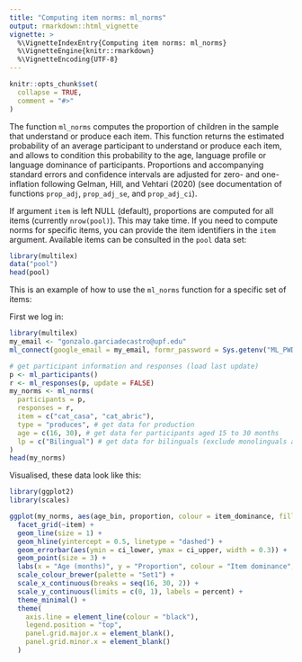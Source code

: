 ```yaml
---
title: "Computing item norms: ml_norms"
output: rmarkdown::html_vignette
vignette: >
  %\VignetteIndexEntry{Computing item norms: ml_norms}
  %\VignetteEngine{knitr::rmarkdown}
  %\VignetteEncoding{UTF-8}
---
```


```r
knitr::opts_chunk$set(
  collapse = TRUE,
  comment = "#>"
)
```


The function `ml_norms` computes the proportion of children in the sample that understand or produce each item. This function returns the estimated probability of an average participant to understand or produce each item, and allows to condition this probability to the age, language profile or language dominance of participants. Proportions and accompanying standard errors and confidence intervals are adjusted for zero- and one-inflation following Gelman, Hill, and Vehtari (2020) (see documentation of functions `prop_adj`, `prop_adj_se`, and `prop_adj_ci`).

If argument `item` is left NULL (default), proportions are computed for all items (currently `nrow(pool)`). This may take time. If you need to compute norms for specific items, you can provide the item identifiers in the `item` argument. Available items can be consulted in the `pool` data set:

```r
library(multilex)
data("pool")
head(pool)
```

This is an example of how to use the `ml_norms` function for a specific set of items:


First we log in:


```r
library(multilex)
my_email <- "gonzalo.garciadecastro@upf.edu"
ml_connect(google_email = my_email, formr_password = Sys.getenv("ML_PWD"))
```

```r
# get participant information and responses (load last update)
p <- ml_participants()
r <- ml_responses(p, update = FALSE)
my_norms <- ml_norms(
  participants = p,
  responses = r,
  item = c("cat_casa", "cat_abric"),
  type = "produces", # get data for production
  age = c(16, 30), # get data for participants aged 15 to 30 months
  lp = c("Bilingual") # get data for bilinguals (exclude monolinguals and others)
)
head(my_norms)
```

Visualised, these data look like this:

```r
library(ggplot2)
library(scales)

ggplot(my_norms, aes(age_bin, proportion, colour = item_dominance, fill = item_dominance, shape = item_dominance)) +
  facet_grid(~item) +
  geom_line(size = 1) +
  geom_hline(yintercept = 0.5, linetype = "dashed") +
  geom_errorbar(aes(ymin = ci_lower, ymax = ci_upper, width = 0.3)) +
  geom_point(size = 3) +
  labs(x = "Age (months)", y = "Proportion", colour = "Item dominance", fill = "Item dominance",  shape = "Item dominance") +
  scale_colour_brewer(palette = "Set1") +
  scale_x_continuous(breaks = seq(16, 30, 2)) +
  scale_y_continuous(limits = c(0, 1), labels = percent) +
  theme_minimal() +
  theme(
    axis.line = element_line(colour = "black"),
    legend.position = "top",
    panel.grid.major.x = element_blank(),
    panel.grid.minor.x = element_blank()
  )

```

